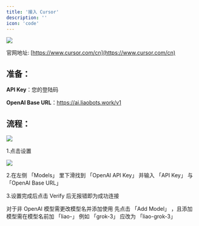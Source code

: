 ```yaml
---
title: '接入 Cursor'
description: ''
icon: 'code'
---
```


<img src="/images/cursor/cursor-icon.jpg" />

官网地址: [https://www.cursor.com/cn](https://www.cursor.com/cn)

## 准备：


**API Key**：您的登陆码

**OpenAI Base URL**：https://ai.liaobots.work/v1

## 流程：

<img src="/images/cursor/step-1.jpg" />

1.点击设置

<img src="/images/cursor/step-2.jpg" />

2.在左侧 「Models」 里下滑找到 「OpenAI API Key」 并输入 「API Key」 与 「OpenAI Base URL」

3.设置完成后点击 Verify 后无报错即为成功连接

<Warning>
对于非 OpenAI 模型需更改模型名并添加使用
</Warning>

<Card title="添加模型" img="/images/cursor/tips.jpg">
    先点击 「Add Model」 ，且添加模型需在模型名前加 「liao-」
    例如 「grok-3」 应改为 「liao-grok-3」
</Card>